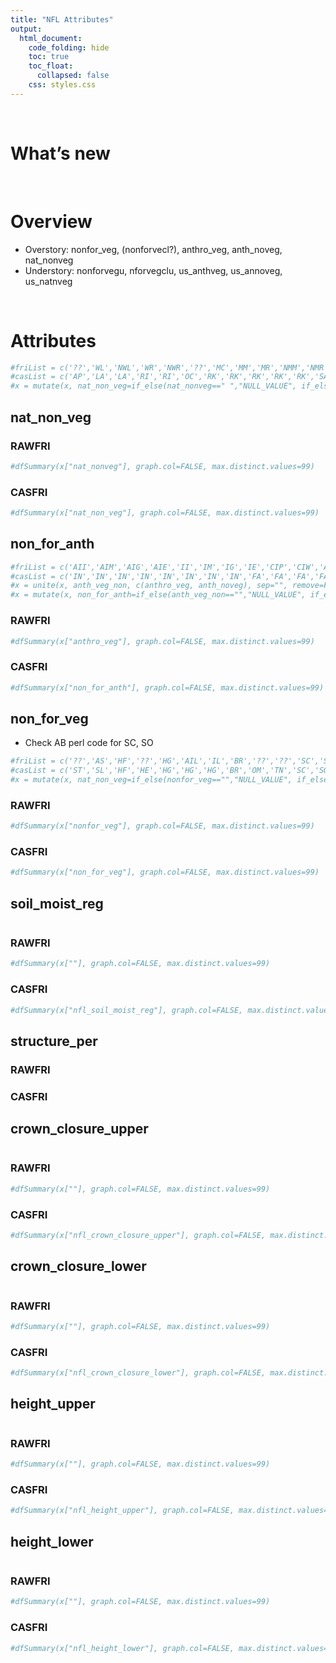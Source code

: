 ```yaml
---  
title: "NFL Attributes"
output:  
  html_document:  
    code_folding: hide
    toc: true
    toc_float:
      collapsed: false
    css: styles.css
---  
```


<br>

# What's new

<br>

# Overview

  * Overstory: nonfor_veg, (nonforvecl?), anthro_veg, anth_noveg, nat_nonveg
  * Understory: nonforvegu, nforvegclu, us_anthveg, us_annoveg, us_natnveg

<br>

# Attributes

```r
#friList = c('??','WL','NWL','WR','NWR','??','MC','MM','MR','NMM','NMR','MG','WI','NWI','??','MB','NMB','NMC','??','MS','NMS','WF','NWF','??','??')
#casList = c('AP','LA','LA','RI','RI','OC','RK','RK','RK','RK','RK','SA','SI','SI','SL','EX','EX','EX','BE','WS','WS','FL','FL','IS','TF')
#x = mutate(x, nat_non_veg=if_else(nat_nonveg==" ","NULL_VALUE", if_else(!nat_nonveg==" " & !nat_nonveg %in% friList, "NOT_IN_SET", mapvalues(nat_nonveg, friList, casList))))
```

## nat_non_veg {.tabset}

### RAWFRI

```r
#dfSummary(x["nat_nonveg"], graph.col=FALSE, max.distinct.values=99)
```

### CASFRI

```r
#dfSummary(x["nat_non_veg"], graph.col=FALSE, max.distinct.values=99)
```

## non_for_anth {.tabset}

```r
#friList = c('AII','AIM','AIG','AIE','II','IM','IG','IE','CIP','CIW','AIH','IP','IW','IH','AIW','IW','CA','CP','CPR','A','P','PR','ASC','ASR','AIF','SC','SR','IF','??','??  ','CIU','AIU','IU','AIL')
#casList = c('IN','IN','IN','IN','IN','IN','IN','IN','FA','FA','FA','FA','FA','FA','FA','FA','CL','CL','CL','CL','CL','CL','SE','SE','SE','SE','SE','SE','LG','BP','OT','OT','OT','OT')
#x = unite(x, anth_veg_non, c(anthro_veg, anth_noveg), sep="", remove=FALSE) %>% mutate(anth_veg_non = str_trim(anth_veg_non))
#x = mutate(x, non_for_anth=if_else(anth_veg_non=="","NULL_VALUE", if_else(!anth_veg_non=="" & !anth_veg_non %in% friList, "NOT_IN_SET", mapvalues(anth_veg_non, friList, casList))))
```

### RAWFRI

```r
#dfSummary(x["anthro_veg"], graph.col=FALSE, max.distinct.values=99)
```

### CASFRI

```r
#dfSummary(x["non_for_anth"], graph.col=FALSE, max.distinct.values=99)
```

## non_for_veg {.tabset}

  * Check AB perl code for SC, SO

```r
#friList = c('??','AS','HF','??','HG','AIL','IL','BR','??','??','SC','SO')
#casList = c('ST','SL','HF','HE','HG','HG','HG','BR','OM','TN','SC','SO')
#x = mutate(x, nat_non_veg=if_else(nonfor_veg=="","NULL_VALUE", if_else(!nonfor_veg=="" & !nonfor_veg %in% friList, "NOT_IN_SET", mapvalues(nonfor_veg, friList, casList))))
```

### RAWFRI

```r
#dfSummary(x["nonfor_veg"], graph.col=FALSE, max.distinct.values=99)
```

### CASFRI

```r
#dfSummary(x["non_for_veg"], graph.col=FALSE, max.distinct.values=99)
```

## soil_moist_reg {.tabset}

```r
```

### RAWFRI

```r
#dfSummary(x[""], graph.col=FALSE, max.distinct.values=99)
```
### CASFRI

```r
#dfSummary(x["nfl_soil_moist_reg"], graph.col=FALSE, max.distinct.values=99)
```

## structure_per {.tabset}

### RAWFRI

### CASFRI

## crown_closure_upper {.tabset}

```r
```

### RAWFRI

```r
#dfSummary(x[""], graph.col=FALSE, max.distinct.values=99)
```

### CASFRI

```r
#dfSummary(x["nfl_crown_closure_upper"], graph.col=FALSE, max.distinct.values=99)
```

## crown_closure_lower {.tabset}


```r
```

### RAWFRI

```r
#dfSummary(x[""], graph.col=FALSE, max.distinct.values=99)
```

### CASFRI

```r
#dfSummary(x["nfl_crown_closure_lower"], graph.col=FALSE, max.distinct.values=99)
```

## height_upper {.tabset}

```r
```

### RAWFRI

```r
#dfSummary(x[""], graph.col=FALSE, max.distinct.values=99)
```

### CASFRI

```r
#dfSummary(x["nfl_height_upper"], graph.col=FALSE, max.distinct.values=99)
```

## height_lower {.tabset}

```r
```

### RAWFRI

```r
#dfSummary(x[""], graph.col=FALSE, max.distinct.values=99)
```

### CASFRI

```r
#dfSummary(x["nfl_height_lower"], graph.col=FALSE, max.distinct.values=99)
```
